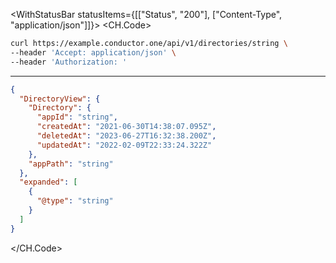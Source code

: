

<WithStatusBar statusItems={[["Status", "200"], ["Content-Type", "application/json"]]}>
  <CH.Code>
  ```bash Example Request
  curl https://example.conductor.one/api/v1/directories/string \
--header 'Accept: application/json' \
--header 'Authorization: '
  ```
  ---

  ```json Example Response
  {
    "DirectoryView": {
      "Directory": {
        "appId": "string",
        "createdAt": "2021-06-30T14:38:07.095Z",
        "deletedAt": "2023-06-27T16:32:38.200Z",
        "updatedAt": "2022-02-09T22:33:24.322Z"
      },
      "appPath": "string"
    },
    "expanded": [
      {
        "@type": "string"
      }
    ]
  }
  ```
  </CH.Code>
</WithStatusBar>
